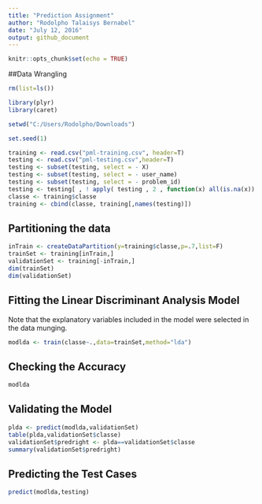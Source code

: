 ```yaml
---
title: "Prediction Assignment"
author: "Rodolpho Talaisys Bernabel"
date: "July 12, 2016"
output: github_document
---
```


```r
knitr::opts_chunk$set(echo = TRUE)
```

##Data Wrangling

```r
rm(list=ls())

library(plyr)
library(caret)

setwd("C:/Users/Rodolpho/Downloads")

set.seed(1)

training <- read.csv("pml-training.csv", header=T)
testing <- read.csv("pml-testing.csv",header=T)
testing <- subset(testing, select = - X)
testing <- subset(testing, select = - user_name)
testing <- subset(testing, select = - problem_id)
testing <- testing[ , ! apply( testing , 2 , function(x) all(is.na(x)) ) ]
classe <- training$classe
training <- cbind(classe, training[,names(testing)])
```

## Partitioning the data

```r
inTrain <- createDataPartition(y=training$classe,p=.7,list=F)
trainSet <- training[inTrain,]
validationSet <- training[-inTrain,]
dim(trainSet)
dim(validationSet)
```

## Fitting the Linear Discriminant Analysis Model

Note that the explanatory variables included in the model were selected in the data munging.

```r
modlda <- train(classe~.,data=trainSet,method="lda")
```

## Checking the Accuracy

```r
modlda
```

## Validating the Model

```r
plda <- predict(modlda,validationSet)
table(plda,validationSet$classe)
validationSet$predright <- plda==validationSet$classe
summary(validationSet$predright)
```

## Predicting the Test Cases

```r
predict(modlda,testing)
```


